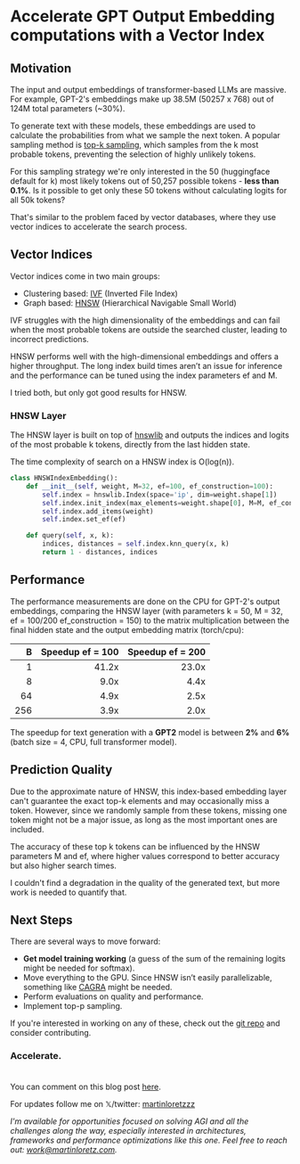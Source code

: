 # Accelerate GPT Output Embedding computations with a Vector Index

## Motivation

The input and output embeddings of transformer-based LLMs are massive. For example,
GPT-2's embeddings make up 38.5M (50257 x 768) out of 124M total parameters (~30%).

To generate text with these models, these embeddings are used to calculate the probabilities from what we sample the next token. A popular sampling method is [top-k sampling](https://ivibudh.medium.com/a-guide-to-controlling-llm-model-output-exploring-top-k-top-p-and-temperature-parameters-ed6a31313910), which samples from the k most probable tokens, preventing the selection of highly unlikely tokens.

For this sampling strategy we're only interested in the 50 (huggingface default for k) most likely tokens out of 50,257 possible tokens - **less than 0.1%**. Is it possible to get only these 50 tokens without calculating logits for all 50k tokens?

That's similar to the problem faced by vector databases, where they use vector indices to accelerate the search process.

## Vector Indices

Vector indices come in two main groups:

- Clustering based: [IVF](https://www.pinecone.io/learn/series/faiss/vector-indexes/#Inverted-File-Index) (Inverted File Index)
- Graph based: [HNSW](https://www.pinecone.io/learn/series/faiss/hnsw/) (Hierarchical Navigable Small World)

IVF struggles with the high dimensionality of the embeddings and can fail when the most probable tokens are outside the searched cluster, leading to incorrect predictions.

HNSW performs well with the high-dimensional embeddings and offers a higher throughput. The long index build times aren’t an issue for inference and the performance can be tuned using the index parameters ef and M.

I tried both, but only got good results for HNSW.

### HNSW Layer

The HNSW layer is built on top of [hnswlib](https://github.com/nmslib/hnswlib) and outputs the indices and logits of the most probable k tokens, directly from the last hidden state.

The time complexity of search on a HNSW index is O(log(n)).

```python
class HNSWIndexEmbedding():
    def __init__(self, weight, M=32, ef=100, ef_construction=100):
        self.index = hnswlib.Index(space='ip', dim=weight.shape[1])
        self.index.init_index(max_elements=weight.shape[0], M=M, ef_construction=ef_construction)
        self.index.add_items(weight)
        self.index.set_ef(ef)

    def query(self, x, k):
        indices, distances = self.index.knn_query(x, k)
        return 1 - distances, indices
```

## Performance

The performance measurements are done on the CPU for GPT-2's output embeddings, comparing the HNSW layer (with parameters k = 50, M = 32, ef = 100/200 ef_construction = 150) to the matrix multiplication between the final hidden state and the output embedding matrix (torch/cpu):

|   B | Speedup ef = 100 | Speedup ef = 200 |
| --: | ---------------: | ---------------: |
|   1 |            41.2x |            23.0x |
|   8 |             9.0x |             4.4x |
|  64 |             4.9x |             2.5x |
| 256 |             3.9x |             2.0x |

The speedup for text generation with a **GPT2** model is between **2%** and **6%** (batch size = 4, CPU, full transformer model).

## Prediction Quality

Due to the approximate nature of HNSW, this index-based embedding layer can't guarantee the exact top-k elements and may occasionally miss a token. However, since we randomly sample from these tokens, missing one token might not be a major issue, as long as the most important ones are included.

The accuracy of these top k tokens can be influenced by the HNSW parameters M and ef, where higher values correspond to better accuracy but also higher search times.

I couldn't find a degradation in the quality of the generated text, but more work is needed to quantify that.

## Next Steps

There are several ways to move forward:

- **Get model training working** (a guess of the sum of the remaining logits might be needed for softmax).
- Move everything to the GPU. Since HNSW isn’t easily parallelizable, something like [CAGRA](https://developer.nvidia.com/blog/accelerating-vector-search-fine-tuning-gpu-index-algorithms/) might be needed.
- Perform evaluations on quality and performance.
- Implement top-p sampling.

If you're interested in working on any of these, check out the [git repo](https://github.com/martinloretzzz/vector-index-layer) and consider contributing.

### Accelerate.<br /><br />

You can comment on this blog post [here](https://github.com/martinloretzzz/vector-index-layer/discussions).

For updates follow me on 𝕏/twitter: [martinloretzzz](https://x.com/martinloretzzz)

_I'm available for opportunities focused on solving AGI and all the challenges along the way,
especially interested in architectures, frameworks and performance optimizations like this one. Feel free to reach out: work@martinloretz.com._
